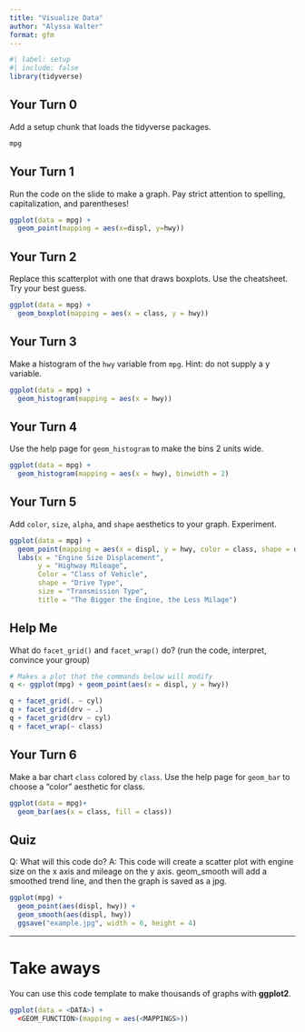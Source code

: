 ```yaml
---
title: "Visualize Data"
author: "Alyssa Walter"
format: gfm
---
```



```r
#| label: setup
#| include: false
library(tidyverse)
```


## Your Turn 0

Add a setup chunk that loads the tidyverse packages.


```r
mpg
```


## Your Turn 1

Run the code on the slide to make a graph. Pay strict attention to spelling, capitalization, and parentheses!

```r
ggplot(data = mpg) +
  geom_point(mapping = aes(x=displ, y=hwy))
```


## Your Turn 2

Replace this scatterplot with one that draws boxplots. Use the cheatsheet. Try your best guess.

```r
ggplot(data = mpg) +
  geom_boxplot(mapping = aes(x = class, y = hwy))
```


## Your Turn 3

Make a histogram of the `hwy` variable from `mpg`. Hint: do not supply a y variable.

```r
ggplot(data = mpg) +
  geom_histogram(mapping = aes(x = hwy))
```

## Your Turn 4

Use the help page for `geom_histogram` to make the bins 2 units wide.

```r
ggplot(data = mpg) +
  geom_histogram(mapping = aes(x = hwy), binwidth = 2)
```


## Your Turn 5

Add `color`, `size`, `alpha`, and `shape` aesthetics to your graph. Experiment.  

```r
ggplot(data = mpg) +
  geom_point(mapping = aes(x = displ, y = hwy, color = class, shape = drv, size = trans))+
  labs(x = "Engine Size Displacement",
       y = "Highway Mileage",
       Color = "Class of Vehicle",
       shape = "Drive Type",
       size = "Transmission Type",
       title = "The Bigger the Engine, the Less Milage")
```

## Help Me

What do `facet_grid()` and `facet_wrap()` do? 
(run the code, interpret, convince your group)

```r
# Makes a plot that the commands below will modify
q <- ggplot(mpg) + geom_point(aes(x = displ, y = hwy))

q + facet_grid(. ~ cyl)
q + facet_grid(drv ~ .)
q + facet_grid(drv ~ cyl)
q + facet_wrap(~ class)
```


## Your Turn 6

Make a bar chart `class` colored by `class`. Use the help page for `geom_bar` to choose a "color" aesthetic for class.

```r
ggplot(data = mpg)+
  geom_bar(aes(x = class, fill = class))
```

## Quiz

Q: What will this code do?
A: This code will create a scatter plot with engine size on the x axis and mileage on the y axis. geom_smooth will add a smoothed trend line, and then the graph is saved as a jpg.

```r
ggplot(mpg) + 
  geom_point(aes(displ, hwy)) +
  geom_smooth(aes(displ, hwy)) 
  ggsave("example.jpg", width = 6, height = 4)
```


***

# Take aways

You can use this code template to make thousands of graphs with **ggplot2**.

```r
ggplot(data = <DATA>) +
  <GEOM_FUNCTION>(mapping = aes(<MAPPINGS>))
```